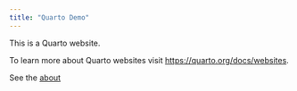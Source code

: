 ```yaml
---
title: "Quarto Demo"
---
```


This is a Quarto website.

To learn more about Quarto websites visit <https://quarto.org/docs/websites>.

See the [about](about.qmd#section)